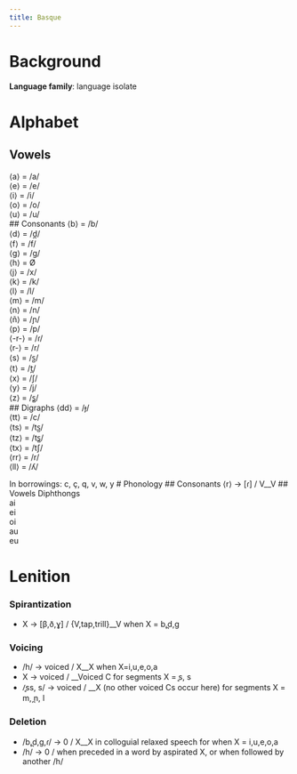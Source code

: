 ```yaml
---
title: Basque
---
```

# Background
**Language family**: language isolate  

# Alphabet
## Vowels
⟨a⟩ = /a/  
⟨e⟩ = /e/  
⟨i⟩ = /i/  
⟨o⟩ = /o/  
⟨u⟩ = /u/  
## Consonants
⟨b⟩ = /b/  
⟨d⟩ = /d̪/  
⟨f⟩ = /f/  
⟨g⟩ = /ɡ/  
⟨h⟩ = Ø  
⟨j⟩ = /x/   
⟨k⟩ = /k/  
⟨l⟩ = /l/  
⟨m⟩ = /m/   
⟨n⟩ = /n/   
⟨ñ⟩ = /ɲ/  
⟨p⟩ = /p/    
⟨-r-⟩ = /ɾ/  
⟨r-⟩ = /r/  
⟨s⟩ = /s̺/  
⟨t⟩ = /t̪/  
⟨x⟩ = /ʃ/  
⟨y⟩ = /j/  
⟨z⟩ = /s̻/  
## Digraphs
⟨dd⟩ = /ɟ/  
⟨tt⟩ = /c/  
⟨ts⟩ = /ts̺/  
⟨tz⟩ = /ts̻/  
⟨tx⟩ = /tʃ/  
⟨rr⟩ = /r/  
⟨ll⟩ = /ʎ/  

In borrowings: c, ç, q, v, w, y
# Phonology
## Consonants
⟨r⟩ -> [ɾ] / V__V
## Vowels
Diphthongs  
ai  
ei  
oi  
au  
eu  

# Lenition
### Spirantization
* X -> [β,ð,ɣ] / {V,tap,trill}__V when X = b,̪d,ɡ

### Voicing
* /h/ -> voiced / X__X when X=i,u,e,o,a
* X -> voiced / __Voiced C for segments X = ̥s, s
* /̥ss, s/ -> voiced / __X (no other voiced Cs occur here) for segments X = m, ̪n, l

### Deletion
* /b,̪d,g,ɾ/ -> 0 / X__X in colloguial relaxed speech for when X = i,u,e,o,a
* /h/ -> 0 / when preceded in a word by aspirated X, or when followed by another /h/

